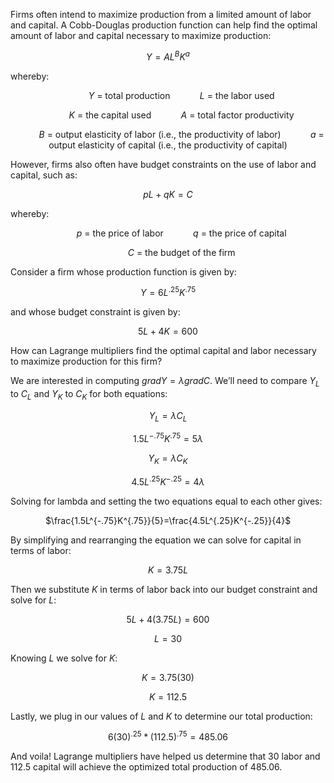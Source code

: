Firms often intend to maximize production from a limited amount of labor and capital.
A Cobb-Douglas production function can help find the optimal amount of labor and capital necessary to maximize production:

<center> $Y=AL^BK^a$ </center>

whereby: 

<center> &nbsp;&nbsp;&nbsp;&nbsp;&nbsp;&nbsp;&nbsp;&nbsp;&nbsp;&nbsp; $Y$ = total production
&nbsp;&nbsp;&nbsp;&nbsp;&nbsp;&nbsp;&nbsp;&nbsp;&nbsp;&nbsp; $L$ = the labor used


&nbsp;&nbsp;&nbsp;&nbsp;&nbsp;&nbsp;&nbsp;&nbsp;&nbsp;&nbsp; $K$ = the capital used
&nbsp;&nbsp;&nbsp;&nbsp;&nbsp;&nbsp;&nbsp;&nbsp;&nbsp;&nbsp; $A$ = total factor productivity

&nbsp;&nbsp;&nbsp;&nbsp;&nbsp;&nbsp;&nbsp;&nbsp;&nbsp;&nbsp; $B$ = output elasticity of labor (i.e., the productivity of labor)
&nbsp;&nbsp;&nbsp;&nbsp;&nbsp;&nbsp;&nbsp;&nbsp;&nbsp;&nbsp; $a$ = output elasticity of capital (i.e., the productivity of capital) </center>

However, firms also often have budget constraints on the use of labor and capital, such as:

<center> $pL + qK = C$</center>

whereby:

<center> &nbsp;&nbsp;&nbsp;&nbsp;&nbsp;&nbsp;&nbsp;&nbsp;&nbsp;&nbsp; $p$ = the price of labor 
&nbsp;&nbsp;&nbsp;&nbsp;&nbsp;&nbsp;&nbsp;&nbsp;&nbsp;&nbsp; $q$ = the price of capital


&nbsp;&nbsp;&nbsp;&nbsp;&nbsp;&nbsp;&nbsp;&nbsp;&nbsp;&nbsp; $C$ = the budget of the firm
</center>

Consider a firm whose production function is given by:

<center> $Y=6L^{.25}K^{.75}$ </center>

and whose budget constraint is given by:

<center> $5L + 4K = 600$</center>

How can Lagrange multipliers find the optimal capital and labor necessary to maximize production for this firm?

We are interested in computing $gradY=\lambda gradC$. We'll need to compare $Y_L$ to $C_L$ and $Y_K$ to $C_K$ for both equations:

<center> $Y_L = \lambda C_L$

$1.5L^{-.75}K^{.75}=5\lambda$

$Y_K = \lambda C_K$

$4.5L^{.25}K^{-.25}=4\lambda$
</center>

Solving for lambda and setting the two equations equal to each other gives:

<center> $\frac{1.5L^{-.75}K^{.75}}{5}=\frac{4.5L^{.25}K^{-.25}}{4}$ </center>

By simplifying and rearranging the equation we can solve for capital in terms of labor:

<center> $K=3.75L$ </center>

Then we substitute $K$ in terms of labor back into our budget constraint and solve for $L$:

<center> $5L + 4(3.75L) = 600$

$L = 30$ </center>

Knowing $L$ we solve for $K$:

<center> $K = 3.75(30)$

$K=112.5$ </center>

Lastly, we plug in our values of $L$ and $K$ to determine our total production:

<center> $6(30)^{.25}* (112.5)^{.75} = 485.06$</center>

And voila! Lagrange multipliers have helped us determine that 30 labor and 112.5 capital will achieve the optimized total production of 485.06.